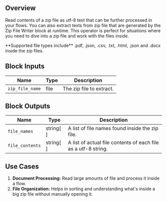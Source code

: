 ## Overview

Read contents of a zip file as utf-8 text that can be further processed in your flows. You can also extract texts from zip file that are generated by the Zip File Writer block at runtime. This operator is perfect for situations where you need to dive into a zip file and work with the files inside.

<Check>
  **Supported file types include** .pdf, .json, .csv, .txt, .html, .json and
  .docx inside the zip files.
</Check>

## Block Inputs

| Name            | Type | Description              |
| --------------- | ---- | ------------------------ |
| `zip_file_name` | file | The zip file to extract. |

## Block Outputs

| Name            | Type      | Description                                                    |
| --------------- | --------- | -------------------------------------------------------------- |
| `file_names`    | string[ ] | A list of file names found inside the zip file.                |
| `file_contents` | string[ ] | A list of actual file contents of each file as a utf-8 string. |

## Use Cases

1. **Document Processing:** Read large amounts of file and process it inside a flow.
2. **File Organization:** Helps in sorting and understanding what's inside a big zip file without manually opening it.
